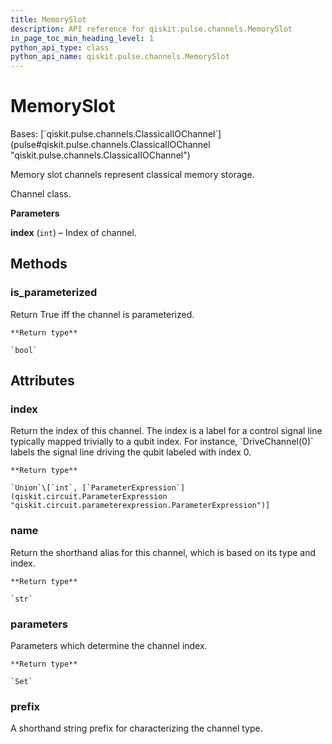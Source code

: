 ```yaml
---
title: MemorySlot
description: API reference for qiskit.pulse.channels.MemorySlot
in_page_toc_min_heading_level: 1
python_api_type: class
python_api_name: qiskit.pulse.channels.MemorySlot
---
```


# MemorySlot

<Class id="qiskit.pulse.channels.MemorySlot" isDedicatedPage={true} github="https://github.com/qiskit/qiskit/tree/stable/0.22/qiskit/pulse/channels.py" signature="MemorySlot(index)" modifiers="class">
  Bases: [`qiskit.pulse.channels.ClassicalIOChannel`](pulse#qiskit.pulse.channels.ClassicalIOChannel "qiskit.pulse.channels.ClassicalIOChannel")

  Memory slot channels represent classical memory storage.

  Channel class.

  **Parameters**

  **index** (`int`) – Index of channel.

  ## Methods

  ### is\_parameterized

  <Function id="qiskit.pulse.channels.MemorySlot.is_parameterized" signature="MemorySlot.is_parameterized()">
    Return True iff the channel is parameterized.

    **Return type**

    `bool`
  </Function>

  ## Attributes

  ### index

  <Attribute id="qiskit.pulse.channels.MemorySlot.index">
    Return the index of this channel. The index is a label for a control signal line typically mapped trivially to a qubit index. For instance, `DriveChannel(0)` labels the signal line driving the qubit labeled with index 0.

    **Return type**

    `Union`\[`int`, [`ParameterExpression`](qiskit.circuit.ParameterExpression "qiskit.circuit.parameterexpression.ParameterExpression")]
  </Attribute>

  ### name

  <Attribute id="qiskit.pulse.channels.MemorySlot.name">
    Return the shorthand alias for this channel, which is based on its type and index.

    **Return type**

    `str`
  </Attribute>

  ### parameters

  <Attribute id="qiskit.pulse.channels.MemorySlot.parameters">
    Parameters which determine the channel index.

    **Return type**

    `Set`
  </Attribute>

  ### prefix

  <Attribute id="qiskit.pulse.channels.MemorySlot.prefix" attributeTypeHint="Optional[str]" attributeValue="'m'">
    A shorthand string prefix for characterizing the channel type.
  </Attribute>
</Class>

